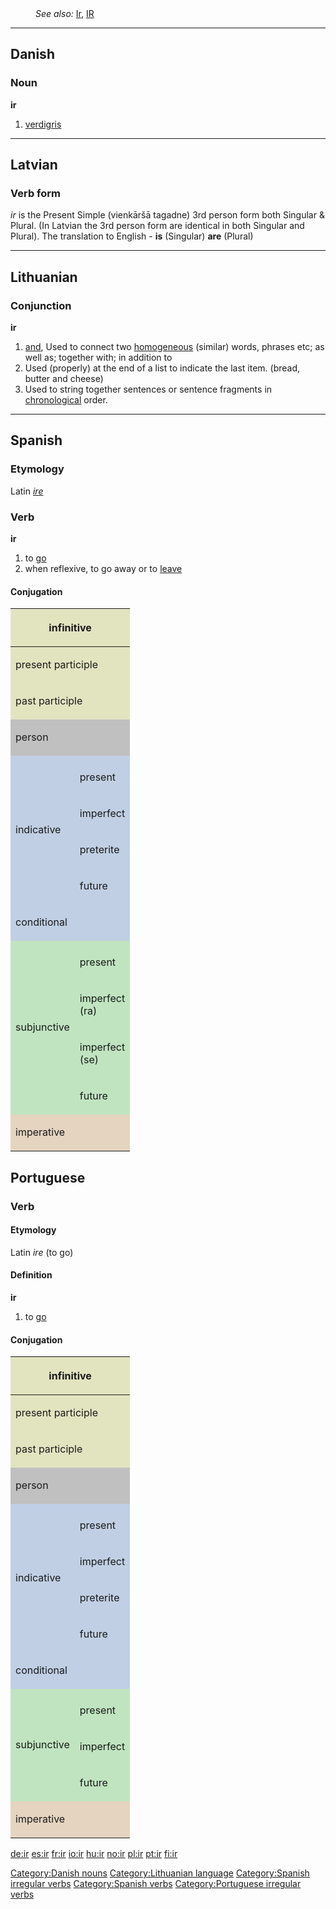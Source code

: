 :''See also:'' [[Ir]], [[IR]]

----

==Danish==

=== Noun ===
'''ir'''

# [[verdigris]]

[[Category:Danish nouns]]

----

==Latvian==
===Verb form===

''ir'' is the Present Simple (vienkāršā tagadne) 3rd person form both Singular & Plural. (In Latvian the 3rd person form are identical in both Singular and Plural). The translation to English - '''is''' (Singular) '''are''' (Plural)

----

==Lithuanian==
===Conjunction===
'''ir'''

# [[and]], Used to connect two [[homogeneous]] (similar) words, phrases etc; as well as; together with; in addition to
# Used (properly) at the end of a list to indicate the last item. (bread, butter and cheese)
# Used to string together sentences or sentence fragments in [[chronological]] order.

[[Category:Lithuanian language]]

----

==Spanish==
===Etymology===
Latin ''[[ire]]''

=== Verb ===
[[Category:Spanish irregular verbs]]
[[Category:Spanish verbs]]
'''ir'''

# to [[go]]
# when reflexive, to go away or to [[leave]]

==== Conjugation ====

{| style="background:#F0F0F0"

|-
! colspan="3" style="background:#e2e4c0" | infinitive
| colspan="5" | ir

|-
! colspan="3" style="background:#e2e4c0" | present participle
| colspan="5" | [[yendo]]

|-
! colspan="3" style="background:#e2e4c0" | past participle
| colspan="5" | [[ido]]

|-
! colspan="2" rowspan="2" style="background:#C0C0C0" | person
! colspan="3" style="background:#C0C0C0" | singular
! colspan="3" style="background:#C0C0C0" | plural

|-
! style="background:#C0C0C0;width:12.5%" | first
! style="background:#C0C0C0;width:12.5%" | second
! style="background:#C0C0C0;width:12.5%" | third
! style="background:#C0C0C0;width:12.5%" | first
! style="background:#C0C0C0;width:12.5%" | second
! style="background:#C0C0C0;width:12.5%" | third

|-
! rowspan="5" style="background:#c0cfe4" | indicative

! style="background:#c0cfe4" colspan="1" | 
! style="background:#c0cfe4" | yo
! style="background:#c0cfe4" | tú
! style="background:#c0cfe4" | usted
! style="background:#c0cfe4" | nosotros
! style="background:#c0cfe4" | vosotros
! style="background:#c0cfe4" | ustedes

|-
! style="height:3em;background:#c0cfe4" | present
| voy
| vas
| va
| vamos
| vais
| van

|-
! style="height:3em;background:#c0cfe4" | imperfect
| iba
| ibas
| iba
| íbamos
| íbais
| iban

|-
! style="height:3em;background:#c0cfe4" | preterite
| fui
| fuiste
| fue
| fuimos
| fuisteis
| fueron

|-
! style="height:3em;background:#c0cfe4" | future
| iré
| irás
| irá
| irémos
| iréis
| irán

|-
! colspan="2" style="height:3em;background:#c0cfe4" | conditional
| iría
| irías
| iría
| iríamos
| iríais
| irían

|-
! rowspan="5" style="background:#c0e4c0" | subjunctive
! style="background:#c0e4c0" | 
! style="background:#c0e4c0" | yo
! style="background:#c0e4c0" | tú
! style="background:#c0e4c0" | usted
! style="background:#c0e4c0" | nosotros
! style="background:#c0e4c0" | vosotros
! style="background:#c0e4c0" | ustedes

|-
! style="height:3em;background:#c0e4c0" | present
| vaya
| vayas
| vaya
| vayamos
| vayáis
| vayan

|-
! style="height:3em;background:#c0e4c0" rowspan="1" | imperfect<br>(ra)
| fuera
| fueras
| fuera
| fuéramos
| fuerais
| fueran

|-
! style="height:3em;background:#c0e4c0" rowspan="1" | imperfect<br>(se)
| fuese
| fueses
| fuese
| fuésemos
| fueseis
| fuesen

|-
! style="height:3em;background:#c0e4c0" rowspan="1" | future
| fuere
| fueres
| fuere
| fuéremos
| fuereis
| fueren

|-
! colspan="2" rowspan="2" style="height:3em;background:#e4d4c0" | imperative
! style="background:#e4d4c0" | -
! style="background:#e4d4c0" | tu
! style="background:#e4d4c0" | usted
! style="background:#e4d4c0" | nosotros
! style="background:#e4d4c0" | vosotros
! style="background:#e4d4c0" | ustedes

|-
|
| ve
| vaya
| vamos
| id
| vayan

|}
</center>

==Portuguese==
=== Verb ===
====Etymology====
Latin ''ire'' (to go)

====Definition====
'''ir'''

# to [[go]]

====Conjugation====
[[Category:Portuguese irregular verbs]]
{| style="background:#F0F0F0"

|-
! colspan="3" style="background:#e2e4c0" | infinitive
| colspan="5" | ir

|-
! colspan="3" style="background:#e2e4c0" | present participle
| colspan="5" | [[indo]]

|-
! colspan="3" style="background:#e2e4c0" | past participle
| colspan="5" | [[ido]]

|-
! colspan="2" rowspan="2" style="background:#C0C0C0" | person
! colspan="3" style="background:#C0C0C0" | singular
! colspan="3" style="background:#C0C0C0" | plural

|-
! style="background:#C0C0C0;width:12.5%" | first
! style="background:#C0C0C0;width:12.5%" | second
! style="background:#C0C0C0;width:12.5%" | third
! style="background:#C0C0C0;width:12.5%" | first
! style="background:#C0C0C0;width:12.5%" | second
! style="background:#C0C0C0;width:12.5%" | third

|-
! rowspan="5" style="background:#c0cfe4" | indicative

! style="background:#c0cfe4" colspan="1" | 
! style="background:#c0cfe4" | eu
! style="background:#c0cfe4" | tu
! style="background:#c0cfe4" | ele, ela, você
! style="background:#c0cfe4" | nós
! style="background:#c0cfe4" | vocês
! style="background:#c0cfe4" | eles, elas

|-
! style="height:3em;background:#c0cfe4" | present
| vou
| vais
| vai
| vamos
| vão
| vão

|-
! style="height:3em;background:#c0cfe4" | imperfect
| ia
| ias
| ia
| íamos
| iam
| iam

|-
! style="height:3em;background:#c0cfe4" | preterite
| fui
| foste
| foi
| fomos
| foram
| foram

|-
! style="height:3em;background:#c0cfe4" | future
| irei
| irás
| irá
| iremos
| irão
| irão

|-
! colspan="2" style="height:3em;background:#c0cfe4" | conditional
| iria
| irias
| iria
| iríamos
| iriam
| iriam

|-
! rowspan="4" style="background:#c0e4c0" | subjunctive
! style="background:#c0e4c0" | 
! style="background:#c0e4c0" | eu
! style="background:#c0e4c0" | tu
! style="background:#c0e4c0" | ele, elas, você
! style="background:#c0e4c0" | nós
! style="background:#c0e4c0" | vocês
! style="background:#c0e4c0" | eles, elas

|-
! style="height:3em;background:#c0e4c0" | present
| vá
| vás
| vá
| vamos
| vão
| vão

|-
! style="height:3em;background:#c0e4c0" rowspan="1" | imperfect
| fosse
| fosses
| fosse
| fôssemos
| fossem
| fossem

|-
! style="height:3em;background:#c0e4c0" rowspan="1" | future
| for
| fores
| for
| formos
| forem
| forem

|-
! colspan="2" rowspan="2" style="height:3em;background:#e4d4c0" | imperative
! style="background:#e4d4c0" | -
! style="background:#e4d4c0" | tu
! style="background:#e4d4c0" | ele, ela, você
! style="background:#e4d4c0" | nós
! style="background:#e4d4c0" | vocês
! style="background:#e4d4c0" | eles, elas

|-
|
| vai
| vá
| vamos
| vão
| vão

|}
</center>



[[de:ir]]
[[es:ir]]
[[fr:ir]]
[[io:ir]]
[[hu:ir]]
[[no:ir]]
[[pl:ir]]
[[pt:ir]]
[[fi:ir]]